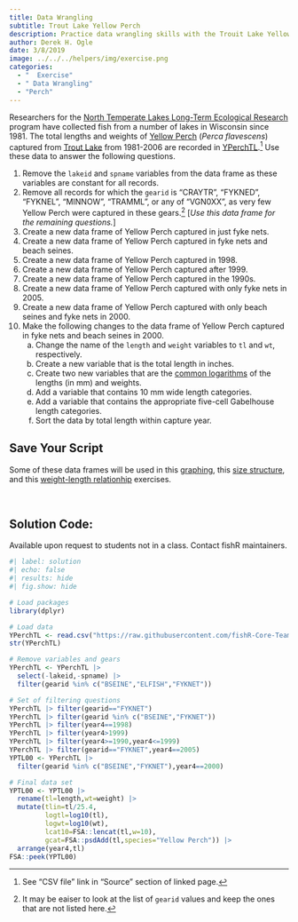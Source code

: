 ```yaml
---
title: Data Wrangling
subtitle: Trout Lake Yellow Perch
description: Practice data wrangling skills with the Trouit Lake Yellow Perch data set.
author: Derek H. Ogle
date: 3/8/2019
image: ../../../helpers/img/exercise.png
categories:
  - "  Exercise"
  - " Data Wrangling"
  - "Perch"
---
```


Researchers for the [North Temperate Lakes Long-Term Ecological Research](https://lter.limnology.wisc.edu/) program have collected fish from a number of lakes in Wisconsin since 1981. The total lengths and weights of [Yellow Perch](https://en.wikipedia.org/wiki/Yellow_perch) (*Perca flavescens*) captured from [Trout Lake](https://lter.limnology.wisc.edu/researchsite/trout-lake) from 1981-2006 are recorded in [YPerchTL](https://fishr-core-team.github.io/FSAdata/reference/YPerchTL.html).^[See "CSV file" link in "Source" section of linked page.] Use these data to answer the following questions.

1. Remove the `lakeid` and `spname` variables from the data frame as these variables are constant for all records.
1. Remove all records for which the `gearid` is "CRAYTR", "FYKNED", "FYKNEL", "MINNOW", "TRAMML", or any of "VGN0XX", as very few Yellow Perch were captured in these gears.^[It may be eaiser to look at the list of `gearid` values and keep the ones that are not listed here.] [*Use this data frame for the remaining questions.*]
1. Create a new data frame of Yellow Perch captured in just fyke nets.
1. Create a new data frame of Yellow Perch captured in fyke nets and beach seines.
1. Create a new data frame of Yellow Perch captured in 1998.
1. Create a new data frame of Yellow Perch captured after 1999.
1. Create a new data frame of Yellow Perch captured in the 1990s.
1. Create a new data frame of Yellow Perch captured with only fyke nets in 2005.
1. Create a new data frame of Yellow Perch captured with only beach seines and fyke nets in 2000.
1. Make the following changes to the data frame of Yellow Perch captured in fyke nets and beach seines in 2000.
    a. Change the name of the `length` and `weight` variables to `tl` and `wt`, respectively.
    a. Create a new variable that is the total length in inches.
    a. Create two new variables that are the [common logarithms](https://en.wikipedia.org/wiki/Common_logarithm) of the lengths (in mm) and weights.
    a. Add a variable that contains 10 mm wide length categories.
    a. Add a variable that contains the appropriate five-cell Gabelhouse length categories.
    a. Sort the data by total length within capture year.

:::{.callout-warning appearance="simple"}
## Save Your Script
Some of these data frames will be used in this [graphing](../2019-3-8_Plotting_YPerchTL/), this [size structure](../2019-3-8_SizeStrux_YPerchTL/), and this [weight-length relationhip](../2019-3-8_WL_YPerchTL/) exercises.
:::

&nbsp;

:::{.callout-important appearance="simple"}
## Solution Code:
Available upon request to students not in a class. Contact fishR maintainers.
:::

```r
#| label: solution 
#| echo: false
#| results: hide
#| fig.show: hide

# Load packages
library(dplyr)

# Load data
YPerchTL <- read.csv("https://raw.githubusercontent.com/fishR-Core-Team/FSAdata/main/data-raw/YPerchTL.csv")
str(YPerchTL)

# Remove variables and gears
YPerchTL <- YPerchTL |>
  select(-lakeid,-spname) |>
  filter(gearid %in% c("BSEINE","ELFISH","FYKNET"))

# Set of filtering questions
YPerchTL |> filter(gearid=="FYKNET")
YPerchTL |> filter(gearid %in% c("BSEINE","FYKNET"))
YPerchTL |> filter(year4==1998)
YPerchTL |> filter(year4>1999)
YPerchTL |> filter(year4>=1990,year4<=1999)
YPerchTL |> filter(gearid=="FYKNET",year4==2005)
YPTL00 <- YPerchTL |>
  filter(gearid %in% c("BSEINE","FYKNET"),year4==2000)

# Final data set
YPTL00 <- YPTL00 |>
  rename(tl=length,wt=weight) |>
  mutate(tlin=tl/25.4,
         logtl=log10(tl),
         logwt=log10(wt),
         lcat10=FSA::lencat(tl,w=10),
         gcat=FSA::psdAdd(tl,species="Yellow Perch")) |>
  arrange(year4,tl)
FSA::peek(YPTL00)
```
